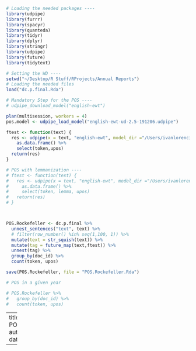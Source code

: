 
```r
# Loading the needed packages ----
library(udpipe)
library(furrr)
library(spacyr)
library(quanteda)
library(tidyr)
library(dplyr)
library(stringr)
library(udpipe)
library(future)
library(tidytext)

# Setting the WD ----
setwd("~/Desktop/R Stuff/RProjects/Annual Reports")
# Loading the needed files
load("dc.p.final.Rda")

# Mandatory Step for the POS ----
# udpipe_download_model("english-ewt")

plan(multisession, workers = 4) 
pos.model <- udpipe_load_model("english-ewt-ud-2.5-191206.udpipe")

ftest <- function(text) {
  res <- udpipe(x = text, "english-ewt", model_dir ="/Users/ivanlorenci/Desktop/R Stuff/RProjects/Annual Reports") %>% 
    as.data.frame() %>% 
    select(token,upos)
  return(res)
}

# POS with lemmanization ----
# ftest <- function(text) {
#   res <- udpipe(x = text, "english-ewt", model_dir ="/Users/ivanlorenci/Desktop/R Stuff/RProjects/Annual Reports") %>% 
#     as.data.frame() %>% 
#     select(token, lemma, upos)
#   return(res)
# }



POS.Rockefeller <- dc.p.final %>%
  unnest_sentences("text", text) %>% 
  # filter(row_number() %in% seq(1,100, 1)) %>%
  mutate(text = str_squish(text)) %>%
  mutate(tag = future_map(text,ftest)) %>%
  unnest(tag) %>% 
  group_by(doc_id) %>% 
  count(token, upos)

save(POS.Rockefeller, file = "POS.Rockefeller.Rda")

# POS in a given year

# POS.Rockefeller %>% 
#   group_by(doc_id) %>% 
#   count(token, upos)
```



---
title: 6.-POS.background.job.R
author: ivanlorenci
date: '2022-10-21'

---
